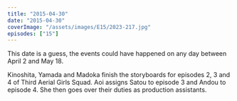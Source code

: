 ```yaml
---
title: "2015-04-30"
date: "2015-04-30"
coverImage: "/assets/images/E15/2023-217.jpg"
episodes: ["15"]
---
```


<Alert>
  <Calendar />
  <AlertDescription>
    This date is a guess, the events could have happened on any day between
    April 2 and May 18.
  </AlertDescription>
</Alert>

Kinoshita, Yamada and Madoka finish the storyboards for episodes 2, 3 and 4 of Third Aerial Girls Squad. Aoi assigns Satou to episode 3 and Andou to episode 4. She then goes over their duties as production assistants.
